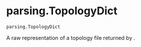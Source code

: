 # parsing.TopologyDict { #kimmdy.parsing.TopologyDict }

`parsing.TopologyDict`

A raw representation of a topology file returned by [](`~kimmdy.parsing.read_top`).